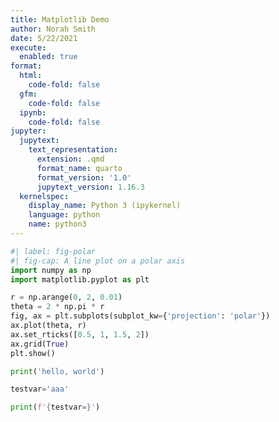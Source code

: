 ```yaml
---
title: Matplotlib Demo
author: Norah Smith
date: 5/22/2021
execute:
  enabled: true
format:
  html:
    code-fold: false
  gfm:
    code-fold: false
  ipynb:
    code-fold: false
jupyter:
  jupytext:
    text_representation:
      extension: .qmd
      format_name: quarto
      format_version: '1.0'
      jupytext_version: 1.16.3
  kernelspec:
    display_name: Python 3 (ipykernel)
    language: python
    name: python3
---
```


```python
#| label: fig-polar
#| fig-cap: A line plot on a polar axis
import numpy as np
import matplotlib.pyplot as plt

r = np.arange(0, 2, 0.01)
theta = 2 * np.pi * r
fig, ax = plt.subplots(subplot_kw={'projection': 'polar'})
ax.plot(theta, r)
ax.set_rticks([0.5, 1, 1.5, 2])
ax.grid(True)
plt.show()
```

```python
print('hello, world')
```

```python
testvar='aaa'
```

```python
print(f'{testvar=}')
```
